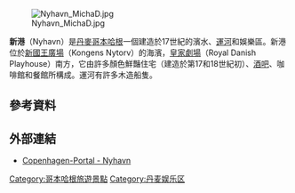 [[File:Nyhavn_MichaD.jpg|right]]

'''新港'''（Nyhavn）是[[丹麥|丹麥]][[哥本哈根|哥本哈根]]一個建造於17世紀的濱水、[[運河|運河]]和娛樂區。新港位於[[新國王廣場|新國王廣場]]（Kongens Nytorv）的海濱，[[皇家劇場|皇家劇場]]（Royal Danish Playhouse）南方，它由許多顏色鮮豔住宅（建造於第17和18世紀初）、[[酒吧|酒吧]]、咖啡館和餐館所構成。運河有許多木造船隻。

==參考資料==
{{reflist}}

==外部連結==
{{commons category-inline|Nyhavn}}
* [http://www.copenhagenet.dk/CPH-Map/CPH-Nyhavn.asp Copenhagen-Portal - Nyhavn] {{Wayback|url=http://www.copenhagenet.dk/CPH-Map/CPH-Nyhavn.asp |date=20131202222200 }}

{{coord|55|40|47|N|12|35|26|E|region:DK_type:landmark_source:dewiki|display=title}}

[[Category:哥本哈根旅遊景點|Category:哥本哈根旅遊景點]]
[[Category:丹麦娱乐区|Category:丹麦娱乐区]]
